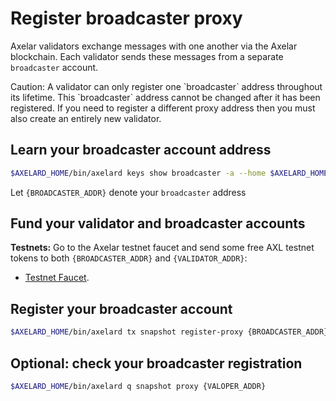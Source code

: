 # Register broadcaster proxy


Axelar validators exchange messages with one another via the Axelar blockchain. Each validator sends these messages from a separate `broadcaster` account.

<Callout type="warning" emoji="⚠️">
  Caution: A validator can only register one `broadcaster` address throughout its lifetime. This `broadcaster` address cannot be changed after it has been registered. If you need to register a different proxy address then you must also create an entirely new validator.
</Callout>

## Learn your broadcaster account address

```bash
$AXELARD_HOME/bin/axelard keys show broadcaster -a --home $AXELARD_HOME
```

Let `{BROADCASTER_ADDR}` denote your `broadcaster` address

## Fund your validator and broadcaster accounts

**Testnets:**
Go to the Axelar testnet faucet and send some free AXL testnet tokens to both `{BROADCASTER_ADDR}` and `{VALIDATOR_ADDR}`:

- [Testnet Faucet](https://faucet.testnet.axelar.dev/).

## Register your broadcaster account

```bash
$AXELARD_HOME/bin/axelard tx snapshot register-proxy {BROADCASTER_ADDR} --from validator --chain-id $AXELARD_CHAIN_ID --home $AXELARD_HOME --gas auto --gas-adjustment 1.4
```

## Optional: check your broadcaster registration

```bash
$AXELARD_HOME/bin/axelard q snapshot proxy {VALOPER_ADDR}
```

